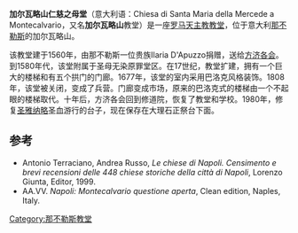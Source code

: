 {{Infobox church
| name                 = 加尔瓦略山仁慈之母堂
| fullname             = Chiesa di Santa Maria della Mercede a Montecalvario
| image                = Chiesa Montecalvario2.jpg
| caption              = 立面
| location             = [[那不勒斯|那不勒斯]]
| country              =意大利
| coordinates          = {{coord|40.589842|14.245781|region:IT_type:landmark|display=title}}
| denomination         = [[罗马天主教|罗马天主教]]
| architectural type   = [[教堂|教堂]]
| style                = [[巴洛克建筑|巴洛克建筑]]
| groundbreaking       = 1560
| diocese              =[[天主教那不勒斯总教区|天主教那不勒斯总教区]]
}}
'''加尔瓦略山仁慈之母堂'''（意大利语：Chiesa di Santa Maria della Mercede a Montecalvario，又名'''加尔瓦略山'''教堂）是一座[[罗马天主教|罗马天主教]][[教堂|教堂]]，位于意大利[[那不勒斯|那不勒斯]]的加尔瓦略山。

该教堂建于1560年，由那不勒斯一位贵族Ilaria D'Apuzzo捐赠，送给[[方济各会|方济各会]]。到1580年代，该堂附属于圣母无染原罪堂区。在17世纪，教堂扩建，拥有一个巨大的楼梯和有五个拱门的门廊。1677年，该堂的室内采用巴洛克风格装饰。1808年，该堂被关闭，变成了兵营。门廊变成市场，原来的巴洛克式的楼梯由一个不起眼的楼梯取代。十年后，方济各会回到修道院，恢复了教堂和学校。1980年，修复[[圣雅纳略|圣雅纳略]]圣血游行的台子，现在保存在大理石正祭台下面。

==参考==
*Antonio Terraciano, Andrea Russo, ''Le chiese di Napoli. Censimento e brevi recensioni delle 448 chiese storiche della città di Napoli'', Lorenzo Giunta, Editor, 1999.
*AA.VV. ''Napoli: Montecalvario questione aperta'', Clean edition, Naples, Italy.
[[Category:那不勒斯教堂|Category:那不勒斯教堂]]